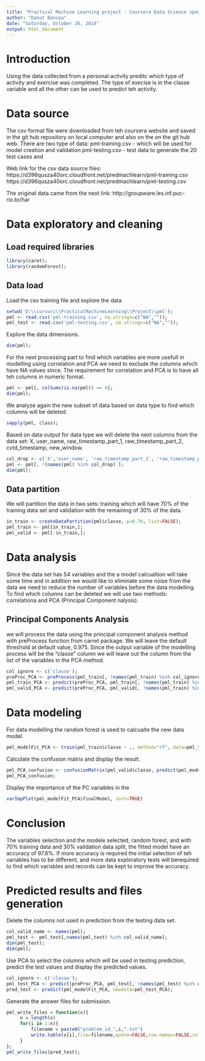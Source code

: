 ```yaml
---
title: "Practical Machine Learning project - Coursera Data Science specialization"
author: "Danut Bancea"
date: "Saturday, October 26, 2014"
output: html_document
---
```


# Introduction

   Using the data collected from a personal activity preditc which type of activity and exercise was completed. The type of execise is in the classe variable and all the other can be used to predict teh activity.

# Data source

  The csv format file were downloaded from teh coursera website and saved in the git hub repository on local computer and also on the on the git hub web. There are two type of data:
  pml-training.csv - which will be used for model creation and validation
  pml-testing.csv - test data to generate the 20 test cases and 
  
  Web link for the csv data source files:
     https://d396qusza40orc.cloudfront.net/predmachlearn/pml-training.csv 
     https://d396qusza40orc.cloudfront.net/predmachlearn/pml-testing.csv
  
  The original data came from the next link: http://groupware.les.inf.puc-rio.br/har


# Data exploratory and cleaning

## Load required libraries

```r
library(caret);
library(randomForest);
```

## Data load
   
   Load the csv training file and explore the data
```r
setwd('D:\\cursuri\\PracticalMachineLearning\\Project\\pml');
pml <- read.csv('pml-training.csv', na.strings=c("NA",""));
pml_test <- read.csv('pml-testing.csv', na.strings=c("NA",""));
```

   Explore the data dimensions.
   
```r
dim(pml);

```

   For the next processing part to find which variables are more usefull in modelling using correlation and PCA we need to exclude the columns which have NA values since. The requirement for correlation and PCA is to have all teh columns in numeric format.
   
```r
pml <- pml[, colSums(is.na(pml)) == 0];
dim(pml);
```

   We analyze again the new subset of data based on data type to find which columns will be deleted.
   
```r
sapply(pml, class);
```


  Based on data output for data type we will delete the next columns from the data set: X, user_name, raw_timestamp_part_1, raw_timestamp_part_2, cvtd_timestamp, new_window.
  
```r
col_drop <- c('X','user_name', 'raw_timestamp_part_1', 'raw_timestamp_part_2', 'cvtd_timestamp', 'new_window');
pml <- pml[, !(names(pml) %in% col_drop) ];
dim(pml);
```  
## Data partition

  We will partition the data in two sets: training which will have 70% of the training data set and validation with the remaining of 30% of the data.
  
```r
in_train <- createDataPartition(pml$classe, p=0.70, list=FALSE);
pml_train <- pml[in_train,];
pml_valid <- pml[-in_train,];
```


# Data analysis

  Since the data set has 54 variables and the a model calcualtion will take some time and in addition we would like to eliminate some noise from the data we need to reduce the number of variables before the data modelling. 
  To find which columns can be deleted we will use two methods: correlationa and PCA (Principal Component nalysis).

## Principal Components Analysis

  we will process the data using the principal component analysis method with preProcess function from carret package. We will leave the default threshold at default value, 0.975. Since the output variable of the modelling process will be the "classe" column we will leave out the column from the list of the variables in the PCA method.
  
```r
col_ignore <- c('classe');
preProc_PCA <- preProcess(pml_train[, !names(pml_train) %in% col_ignore], method="pca", tresh=0.975);
pml_train_PCA <- predict(preProc_PCA, pml_train[, !names(pml_train) %in% col_ignore] );
pml_valid_PCA <- predict(preProc_PCA, pml_valid[, !names(pml_train) %in% col_ignore] );
```

# Data modeling

  For data modelling the random forest is used to calcualte the new data model.
   
```r
pml_modelFit_PCA <- train(pml_train$classe ~ ., method="rf", data=pml_train_PCA);
```

   Calculate the confusion matrix and display the result.
   
```r
pml_PCA_confusion <- confusionMatrix(pml_valid$classe, predict(pml_modelFit_PCA, pml_valid_PCA));
pml_PCA_confusion;
```

   Display the importance of the PC variables in the
   
```r
varImpPlot(pml_modelFit_PCA$finalModel, sort=TRUE)
```

# Conclusion

  The variables selection and the modele selected, random forest, and with 70% training data and 30% validation data split, the fitted model have an accuracy of 97.8%. If more accuracy is required the initial selection of teh variables has to be different, and more data exploratory tests will berequired to find which varisbles and records can be kept to improve the accuracy.
  

# Predicted results and files generation

  Delete the columns not used in prediction from the testing data set.
  
```r
col_valid_name <- names(pml);
pml_test <- pml_test[,names(pml_test) %in% col_valid_name];
dim(pml_test);
dim(pml);
```

  Use PCA to select the columns which will be used in testing prediction, predict the test values and display the predicted values.
  
```r
col_ignore <- c('classe');
pml_test_PCA <- predict(preProc_PCA, pml_test[, !names(pml_test) %in% col_ignore] );
pred_test <- predict(pml_modelFit_PCA, newdata=pml_test_PCA);
```

   Generate the answer files for submission.
   
```r
pml_write_files = function(x){
     n = length(x)
     for(i in 1:n){
         filename = paste0("problem_id_",i,".txt")
         write.table(x[i],file=filename,quote=FALSE,row.names=FALSE,col.names=FALSE)
     }
};
pml_write_files(pred_test);
```



